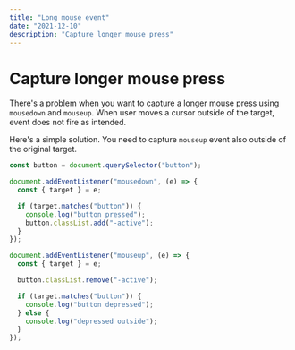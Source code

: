 ```yaml
---
title: "Long mouse event"
date: "2021-12-10"
description: "Capture longer mouse press"
---
```


# Capture longer mouse press

<LiveExample link="https://jsfiddle.net/fedek6/w5hngvqe/7/" />

There's a problem when you want to capture a longer mouse press using `mousedown` and `mouseup`. When user moves a cursor outside of the target, event does not fire as intended.

Here's a simple solution. You need to capture `mouseup` event also outside of the original target.

```js
const button = document.querySelector("button");

document.addEventListener("mousedown", (e) => {
  const { target } = e;

  if (target.matches("button")) {
    console.log("button pressed");
    button.classList.add("-active");
  }
});

document.addEventListener("mouseup", (e) => {
  const { target } = e;

  button.classList.remove("-active");

  if (target.matches("button")) {
    console.log("button depressed");
  } else {
    console.log("depressed outside");
  }
});
```
